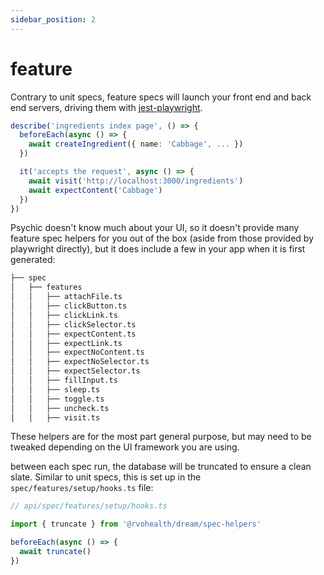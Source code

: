 ```yaml
---
sidebar_position: 2
---
```


# feature

Contrary to unit specs, feature specs will launch your front end and back end servers, driving them with [jest-playwright](https://github.com/playwright-community/jest-playwright).

```ts
describe('ingredients index page', () => {
  beforeEach(async () => {
    await createIngredient({ name: 'Cabbage', ... })
  })

  it('accepts the request', async () => {
    await visit('http://localhost:3000/ingredients')
    await expectContent('Cabbage')
  })
})
```

Psychic doesn't know much about your UI, so it doesn't provide many feature spec helpers for you out of the box (aside from those provided by playwright directly), but it does include a few in your app when it is first generated:

```bash
├── spec
│   ├── features
│   │   ├── attachFile.ts
│   │   ├── clickButton.ts
│   │   ├── clickLink.ts
│   │   ├── clickSelector.ts
│   │   ├── expectContent.ts
│   │   ├── expectLink.ts
│   │   ├── expectNoContent.ts
│   │   ├── expectNoSelector.ts
│   │   ├── expectSelector.ts
│   │   ├── fillInput.ts
│   │   ├── sleep.ts
│   │   ├── toggle.ts
│   │   ├── uncheck.ts
│   │   ├── visit.ts
```

These helpers are for the most part general purpose, but may need to be tweaked depending on the UI framework you are using.

between each spec run, the database will be truncated to ensure a clean slate. Similar to unit specs, this is set up in the `spec/features/setup/hooks.ts` file:

```ts
// api/spec/features/setup/hooks.ts

import { truncate } from '@rvohealth/dream/spec-helpers'

beforeEach(async () => {
  await truncate()
})
```
